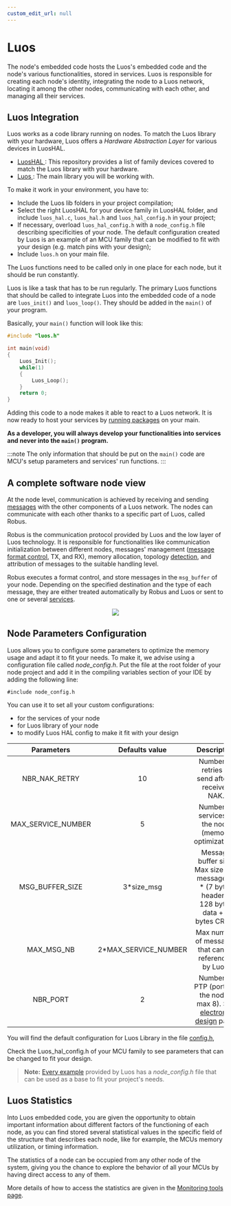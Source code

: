 ```yaml
---
custom_edit_url: null
---
```



# Luos

The node's embedded code hosts the Luos's embedded code and the node's various functionalities, stored in services. Luos is responsible for creating each node's identity, integrating the node to a Luos network, locating it among the other nodes, communicating with each other, and managing all their services.

## Luos Integration

Luos works as a code library running on nodes. To match the Luos library with your hardware, Luos offers a _Hardware Abstraction Layer_ for various devices in <Tooltip def={customFields.luoshal_def}>LuosHAL</Tooltip>.

- <a href="https://github.com/Luos-io/LuosHAL" target="_blank">
    LuosHAL
    <IconExternalLink width="10"></IconExternalLink>
  </a>
  : This repository provides a list of family devices covered to match the Luos library
  with your hardware.
- <a href="https://github.com/Luos-io/Luos" target="_blank">
    Luos
    <IconExternalLink width="10"></IconExternalLink>
  </a>
  : The main library you will be working with.

To make it work in your environment, you have to:

- Include the Luos lib folders in your project compilation;
- Select the right LuosHAL for your device family in LuosHAL folder, and include `luos_hal.c`, `luos_hal.h` and `luos_hal_config.h` in your project;
- If necessary, overload `luos_hal_config.h` with a `node_config.h` file describing specificities of your node. The default configuration created by Luos is an example of an MCU family that can be modified to fit with your design (e.g. match pins with your design);
- Include `luos.h` on your main file.

The Luos functions need to be called only in one place for each node, but it should be run constantly.

Luos is like a task that has to be run regularly. The primary Luos functions that should be called to integrate Luos into the embedded code of a node are `luos_init()` and `luos_loop()`. They should be added in the `main()` of your program.

Basically, your `main()` function will look like this:

```c
#include "luos.h"

int main(void)
{
    Luos_Init();
    while(1)
    {
        Luos_Loop();
    }
    return 0;
}
```

Adding this code to a <Tooltip def={customFields.node_def}>node</Tooltip> makes it able to react to a Luos network. It is now ready to host your services by [running packages](../package) on your main.

**As a developer, you will always develop your functionalities into services and never into the `main()` program.**

:::note
The only information that should be put on the `main()` code are MCU's setup parameters and services' run functions.
:::

## A complete software node view

At the node level, communication is achieved by receiving and sending [messages](../message) with the other components of a Luos network. The nodes can communicate with each other thanks to a specific part of Luos, called Robus.

Robus is the communication protocol provided by Luos and the low layer of Luos technology. It is responsible for functionalities like communication initialization between different nodes, messages' management ([message format control](../message), TX, and RX), memory allocation, topology [detection](/docs/luos-technology/services/routing-table), and attribution of messages to the suitable handling level.

Robus executes a format control, and store messages in the `msg_buffer` of your node. Depending on the specified destination and the type of each message, they are either treated automatically by Robus and Luos or sent to one or several [services](../services).

<div align="center">
  <Image src="/img/NodeFlow.svg" darkSrc="/img/NodeFlow-dark.svg" />
</div>

## Node Parameters Configuration

Luos allows you to configure some parameters to optimize the memory usage and adapt it to fit your needs. To make it, we advise using a configuration file called _node_config.h_. Put the file at the root folder of your node project and add it in the compiling variables section of your IDE by adding the following line:

`#include node_config.h`

You can use it to set all your custom configurations:

- for the services of your node
- for Luos library of your node
- to modify Luos HAL config to make it fit with your design

|     Parameters     |    Defaults value     |                                                    Description                                                     |
| :----------------: | :-------------------: | :----------------------------------------------------------------------------------------------------------------: |
|   NBR_NAK_RETRY    |          10           |                                  Number of retries to send after a received NAK.                                   |
| MAX_SERVICE_NUMBER |           5           |                               Number of services in the node (memory optimization).                                |
|  MSG_BUFFER_SIZE   |      3\*size_msg      |         Message buffer size. Max size of a message (3 \* (7 bytes header + 128 bytes data + 2 bytes CRC)).         |
|     MAX_MSG_NB     | 2\*MAX_SERVICE_NUMBER |                               Max number of messages that can be referenced by Luos.                               |
|      NBR_PORT      |           2           | Number of PTP (port) on the node ( max 8). See [electronic design](../../hardware-consideration/electronics) page. |

You will find the default configuration for Luos Library in the file <a href="https://github.com/Luos-io/Luos/tree/master/Robus/inc/config.h" target="_blank">config.h<IconExternalLink width="10"></IconExternalLink></a>,

Check the Luos_hal_config.h of your MCU family to see parameters that can be changed to fit your design.

> **Note:** [Every example](https://github.com/Luos-io/Examples) provided by Luos has a _node_config.h_ file that can be used as a base to fit your project's needs.

## Luos Statistics

Into Luos embedded code, you are given the opportunity to obtain important information about different factors of the functioning of each node, as you can find stored several statistical values in the specific field of the structure that describes each node, like for example, the MCUs memory utilization, or timing information.

The statistics of a node can be occupied from any other node of the system, giving you the chance to explore the behavior of all your MCUs by having direct access to any of them.

More details of how to access the statistics are given in the [Monitoring tools page](../../tools/monitoring).
